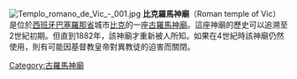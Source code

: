 [[File:Templo_romano_de_Vic_-_001.jpg|thumb]]
'''比克羅馬神廟'''（Roman temple of Vic）是位於[[西班牙|西班牙]][[巴塞羅那省|巴塞羅那省]]城市[[比克_(巴塞羅那省)|比克]]的一座[[古羅馬神廟|古羅馬神廟]]。這座神廟的歷史可以追溯至2世紀初期。但直到1882年，該神廟才重新被人所知。如果在4世紀時該神廟仍然使用，則有可能因基督教皇帝對異教徒的迫害而關閉。
{{commonscat|Temple romà de Vic|Roman temple of Vic}}
{{coord|41|55|45.10|N|2|15|24.36|E|type:landmark|display=title}}

[[Category:古羅馬神廟|Category:古羅馬神廟]]